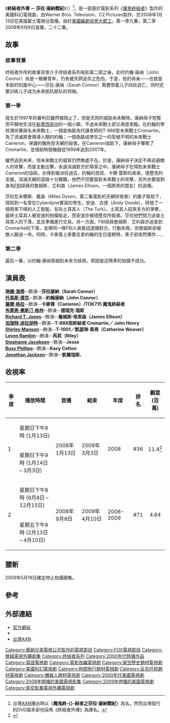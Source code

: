 {{Link style|time=2015-12-11T11:12:00+00:00}}
{{expand|time=2009-08-29T22:57:47+00:00}}
{{noteTA
|T=zh-hk:新未來戰士;zh-hans:终结者外传;zh-tw:終結者外傳;
|G1=Movie
|1=zh-cn:福克斯;zh-hk:霍士;zh-tw:福斯;
|2=zh-cn:季;zh-hk:輯;zh-tw:季;
|3=zh-hk:康約翰;zh-hans:约翰·康纳;zh-tw:約翰·康納;
|4=zh-hk:康莎拉;zh-hans:莎拉·康纳;zh-tw:莎拉·康納;
}}

{{Infobox Television
| show_name            = ''Terminator: The Sarah Connor Chronicles''
| image                = [[File:Terminator_The_Sarah_Connor_Chronicles_(logo).jpg|240px]]
| caption              = 
| genre                = 科幻、[[動作片|動作片]]、戏剧
| creator              = [[Josh_Friedman|Josh Friedman]]
| director             = 
| starring             = [[琳娜·海蒂|琳娜·海蒂]]<br />[[托馬斯·德克|托馬斯·德克]]<br />[[薩摩·格拉|薩摩·格拉]]<br />[[布萊恩·奧斯汀·格林|布萊恩·奧斯汀·格林]]<br />[[加瑞特·迪拉胡特|加瑞特·迪拉胡特]]<br />[[Shirley_Manson|Shirley Manson]]<br />[[Leven_Rambin|Leven Rambin]]<br />and [[Richard_T._Jones|Richard T. Jones]]
| music = [[Bear_McCreary|Bear McCreary]]<br />[[Brad_Fiedel|Brad Fiedel]] (''Terminator'' theme)
| opentheme            = 
| endtheme             = 
| composer             = [[Bear_McCreary|Bear McCreary]]
| country              = {{USA}}
| language             = [[英文|英文]]
| num_seasons          = 2
| num_episodes         = 31
| list_episodes        = 
| camera               = 
| runtime              = 43分鐘
| network              = [[福克斯廣播公司|FOX]]
| picture_format       = 480i ([[SDTV|SDTV]])<br />480p ([[EDTV|EDTV]])<br />720p ([[HDTV|HDTV]])
| audio_format         = 
| first_run            = 
| first_aired          = 2008年1月13日
| last_aired           = 2009年4月10日
| preceded_by          = '''[[终结者2：审判日|终结者2：审判日]]'''
}}
《'''終結者外傳 － 莎拉·康納戰紀'''》（{{lang-en|''Terminator: The Sarah Connor Chronicles''}}）<ref>台灣[[AXN|AXN]]播出時以《'''魔鬼終-{}-結者之莎拉·康納戰紀'''》為名，然而台灣發行的DVD版本卻也採用《終結者外傳》為譯名。</ref>，是一部基於電影系列《[[魔鬼終結者|魔鬼終結者]]》製作的美國科幻電視劇，由Warner Bros. Television、C2 Pictures製作，於2008年1月13日在美國霍士電視台首播。由於[[2007年至2008年美國編劇協會大罷工|美國編劇協會大罷工]]，第一季九集，第二季2008年9月8日首播，二十二集。

== 故事 ==

=== 故事背景 ===
{{main|终结者2：审判日}}
终结者外传的故事背景介于终结者系列电影第二部之後，此时约翰·康纳（John Connor）尚是一稚嫩青年，仍有被天网追杀之危险。于是，他的母亲——也就是本剧的刻画中心——莎拉·康纳（Sarah Connor）需要带着儿子四处逃亡，同时还要训练儿子成为未来抵抗部队的领袖。

=== 第一季 ===
發生於1997年的審判日雖然被阻止了，但是天网的威胁尚未解除。康納母子短暫而平靜地生活在[[新墨西哥州|新墨西哥州]]的一個小鎮，不過未來戰士卻又再度來臨。在約翰的學校潛伏著兩名未來戰士，一個是偽裝為代課老師的T-888型未來戰士Cromartie，為了消滅將會領導人類的約翰；一個偽裝成學生之一的型號不明的未來戰士Cameron，保護約翰免受天網的殺害。在Cameron協助下，康納母子擊敗了Cromartie，並借助時間機器從1999年逃到2007年。

雖然逃到未來，但未來戰士的威脅仍然無處不在。於是，康納母子決定不再逃避敵人的攻擊，而是主動出擊，永遠消滅對方於萌芽之中。康納母子在得到未來戰士Cameron的協助，亦得到被派往過去，約翰的叔叔、卡爾·雷斯的弟弟，德歷克的支援。消滅天網的道路十分艱難，他們不但要面對未來戰士的攻擊，另外亦要面對身為[[联邦调查局|FBI]]探員的詹姆斯．艾利森（James Ellison，一個將來的盟友）的追捕。

莎拉在米爾斯．戴森（Miles Dyson，第二集電影的天網研發者）的妻子幫助下，得知到一名曾在Cyberdyne實習的學生，安迪．古德（Andy Goode），研發了一個用來下棋的人工智能，名叫土耳其人（The Turk）。土耳其人招來多方的爭奪，最終土耳其人被安迪的拍檔偷走，而安迪亦被德歷克所殺害。莎拉他們努力追查土耳其人的下落，並且準備進行交易。另一方面，FBI探員詹姆斯．艾利森亦追查到Cromartie的下落，並帶同一隊FBI人員嘗試逮捕對方。行動失敗，但詹姆斯卻被敵人饒過一命。同時，卡麥蓉上車要去拿約翰的生日蛋糕時，車子卻突然爆炸……


=== 第二季 ===
最后一幕，以约翰·康纳穿越到未来为结局，原因是这两季的拍摄不成功。

== 演員表 ==
'''[[琳娜·海蒂|琳娜·海蒂]]'''--飾演--'''莎拉康納（Sarah Connor）'''<br />
'''[[托馬斯·德克|托馬斯·德克]]'''--飾演--'''約翰康納（John Connor）'''<br />
'''[[薩摩·格拉|薩摩·格拉]]'''--飾演--'''卡麥蓉（Cameron）/TOK715 魔鬼終結者'''<br />
'''[[布萊恩·奧斯汀·格林|布萊恩·奧斯汀·格林]]'''--飾演--'''德瑞克·瑞斯'''<br />
'''[[:en:Richard_T._Jones|Richard T. Jones]]'''--飾演--'''詹姆斯·埃里森（James Ellison）'''<br />
'''[[加瑞特·迪拉胡特|加瑞特·迪拉胡特]]'''--飾演--'''T-888型終結者 Cromartie／ John Henry'''<br />
'''[[:en:Shirley_Manson|Shirley Manson]]'''--飾演--'''T-1001／凱瑟琳·韋弗（Catherine Weaver）'''<br />
'''[[:en:Leven_Rambin|Leven Rambin]]'''--飾演--'''芮莉（Riley）'''<br />
'''[[:en:Stephanie_Jacobsen|Stephanie Jacobsen]]'''--飾演--'''Jesse'''<br />
'''[[:en:Busy_Phillips|Busy Phillips]]'''--飾演--'''Kacy Cotton'''<br />
'''[[:en:Jonathan_Jackson|Jonathan Jackson]]'''--飾演--'''凱爾瑞斯'''。<br />

== 收視率 ==
{| class="wikitable"
|-
! 季度
! 播放時間
! 首播
! 結束
! 年度
! 排名
! 觀眾<br />(百萬)
|-
! rowspan=2| 1
| 星期日下午8時 (1月13日)
| rowspan=2| 2008年1月13日
| rowspan=2| 2008年3月3日
| rowspan=2| 2008
| rowspan=2 style="text-align:center"| #36
| rowspan=2 style="text-align:center"| 11.4<ref>{{cite press release | title = Season Program Rankings | publisher = [[ABC_Studios|ABC]] Medianet | date = February 20, 2007 | url = http://www.abcmedianet.com/Web/progcal/dispDNR.aspx?id=022008_07 | accessdate = 2007-02-20 | deadurl = yes | archiveurl = https://web.archive.org/web/20080526063856/http://www.abcmedianet.com/Web/progcal/dispDNR.aspx?id=022008_07 | archivedate = 2008年5月26日 }}</ref>
|-
| 星期日下午9時 (1月14日 – 3月3日)
|-
! rowspan=2| 2
| 星期日下午8時 (9月8日 – 12月15日)
| rowspan=2| 2008年9月8日
| rowspan=2| 2009年4月10日
| rowspan=2| 2008-2009
| rowspan=2| #71
| rowspan=2 style="text-align:center"| 4.64{{citation needed|date=April 2009}}
|-
| 星期五下午8時 (2月13日 – 4月10日)
|}

== 腰斬 ==
2009年5月18日確定停止拍攝續集。<br>

== 參考 ==
{{Reflist}}

== 外部連結 ==
* [https://web.archive.org/web/20090731220029/http://www.fox.com//terminator// 官方網站]
* {{imdb title|0851851|Terminator: The Sarah Connor Chronicles}}
* [http://www.axn-taiwan.com 台灣AXN] {{Wayback|url=http://www.axn-taiwan.com/ |date=20081218033856 }}

{{魔鬼終結者}}
{{DEFAULTSORT:Terminator: The Sarah Connor Chronicles}}
[[Category:華納兄弟電視公司製作的電視節目|Category:華納兄弟電視公司製作的電視節目]]
[[Category:FOX電視節目|Category:FOX電視節目]]
[[Category:無綫電視外購劇集|Category:無綫電視外購劇集]]
[[Category:终结者系列|Category:终结者系列]]
[[Category:2000年代特攝作品|Category:2000年代特攝作品]]

[[Category:英語電視劇|Category:英語電視劇]]
[[Category:電影改編電視劇|Category:電影改編電視劇]]
[[Category:架空歷史題材電視劇|Category:架空歷史題材電視劇]]
[[Category:美國科幻電視劇|Category:美國科幻電視劇]]
[[Category:時間旅行題材電視劇|Category:時間旅行題材電視劇]]
[[Category:反烏托邦題材電視劇|Category:反烏托邦題材電視劇]]
[[Category:機器人題材電視劇|Category:機器人題材電視劇]]
[[Category:2000年代美國電視劇|Category:2000年代美國電視劇]]
[[Category:2008年開播的美國電視影集|Category:2008年開播的美國電視影集]]
[[Category:2009年停播的美國電視劇|Category:2009年停播的美國電視劇]]
[[Category:索尼影業電視外購電視劇|Category:索尼影業電視外購電視劇]]